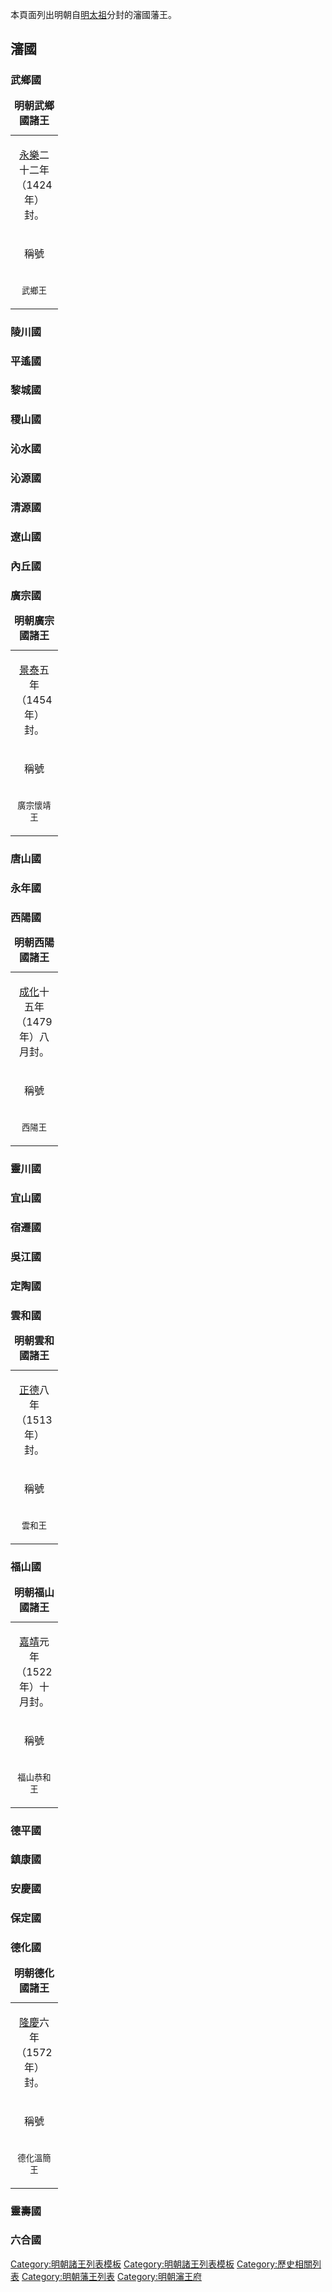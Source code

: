 {{CJK-New-Char|30266|3076C}}
本頁面列出明朝自[[明太祖|明太祖]]分封的瀋國藩王。

==瀋國==
{{明朝諸王列表/瀋國}}

{{chart/start|align=center}}
{{chart| | | | | | |HW|HW=明太祖朱元璋
| boxstyle_HW=border-width:2px; border-color:yellow
}}
{{chart|          | | | | | | |!|}}
{{chart|border=1| | | | | | |s1|s1=<small>21</small>| boxstyle_s1=border-width:0px}}
{{chart|          | | | | | |ZS|ZS='''朱模'''<br />1380－1431<br />{{small|'''瀋簡王''' <sup>1</sup><br />1391－1431}}| boxstyle_ZS=border-width:2px; border-color:orange
}}
{{chart|          | | | | | | |!|}}
{{chart|border=1| | | | | | |s1|s1=<small>1</small>| boxstyle_s1=border-width:0px}}
{{chart|          | | | | | |ZS|ZS='''朱佶焞'''<br />1407－1457<br />{{small|'''瀋康王''' <sup>2</sup><br />1432－1457}}| boxstyle_ZS=border-width:2px; border-color:orange
}}
{{chart|          | | | | | | |!|}}
{{chart|border=1| | | | | | |s1|s1=<small>2</small>| boxstyle_s1=border-width:0px}}
{{chart|          | | | | | |ZS|ZS='''朱幼㙾'''<br />1431－1516<br />{{small|'''瀋莊王''' <sup>3</sup><br />1459－1516}}| boxstyle_ZS=border-width:2px; border-color:orange
}}
{{chart|          | | |,|-|-|-|(|}}
{{chart|border=1| | |s1| |s2| |s1=<small>1</small>| boxstyle_s1=border-width:0px|s2=<small>2</small>| boxstyle_s2=border-width:0px}}
{{chart|          | |YY| |YD| |YY='''朱詮鉦'''<br />1469－1527<br />{{small|'''瀋恭王''' <sup>4</sup><br />1518－1527}}|YD=朱詮鉌<br />1474－1509<br />{{small|靈川榮懿王 <sup>1</sup><br />1483－1509}}<br />{{small|瀋安王<br />''（追封）''}}
| boxstyle_YY=border-width:2px; border-color:orange
| boxstyle_YD=border-width:2px; border-color:red
}}
{{chart|          | | |!| | | |!|}}
{{chart|border=1| | |s1| |s2| |s1=<small>1</small>| boxstyle_s1=border-width:0px|s2=<small>1</small>| boxstyle_s2=border-width:0px}}
{{chart|          | |YY| |YD| |YY=朱勛𣴣<br />1492－1525<br />{{small|福山恭和王<sup>1</sup><br />1522－1525}}<br />{{small|瀋靖王<br />''（追封）''}}|YD=朱勛潪<br />1490－1524<br />{{small|靈川恭裕王<sup>2</sup><br />1513－1524}}<br />{{small|瀋惠王<br />''（追封）''}}
| boxstyle_YY=border-width:2px; border-color:red
| boxstyle_YD=border-width:2px; border-color:red
}}
{{chart|          | | |!| | | |!|}}
{{chart|border=1| | |s1| |s2| |s1=<small>2</small>| boxstyle_s1=border-width:0px|s2=<small>1</small>| boxstyle_s2=border-width:0px}}
{{chart|          | |YY| |YD| |YY=朱胤榿<br />1522－1530<br />{{small|瀋懷王<br />''（追封）''}}|YD='''朱胤栘'''<br />1508－1549<br />{{small|靈川王<sup>3</sup><br />1526－1531}}<br />{{small|'''瀋憲王'''<sup>5</sup><br />1531－1549}}
| boxstyle_YY=border-width:2px; border-color:red
| boxstyle_YD=border-width:2px; border-color:orange
}}
{{chart|          | | | | | | |!|}}
{{chart|border=1| | | | | | |s1|s1=<small>2</small>| boxstyle_s1=border-width:0px}}
{{chart|          | | | | | |ZS|ZS='''朱恬烄'''<br />－1582<br />{{small|'''瀋宣王''' <sup>6</sup><br />1552－1582}}| boxstyle_ZS=border-width:2px; border-color:orange
}}
{{chart|          | | | | | | |!|}}
{{chart|border=1| | | | | | |s1|s1=<small>1</small>| boxstyle_s1=border-width:0px}}
{{chart|          | | | | | |ZS|ZS='''朱珵堯'''<br />－1633<br />{{small|'''瀋定王''' <sup>7</sup><br />1584－1633}}| boxstyle_ZS=border-width:2px; border-color:orange
}}
{{chart|          | | | | | | |!| }}
{{chart|border=1| | | | | | |s1| |s1=<small>1</small>| boxstyle_s1=border-width:0px}}
{{chart|          | | | | | |JN| |JN='''朱效鏞'''<br />－1639<br />{{small|'''瀋裕王''' <sup>8</sup><br />1636－1639}}| boxstyle_JN=border-width:2px; border-color:orange
}}
{{chart|          | | | | | | |!| }}
{{chart|border=1| | | | | | |s1| |s1=<small>1</small>| boxstyle_s1=border-width:0px}}
{{chart|          | | | | | |JN| |JN='''朱迥洪'''<br />{{small|'''瀋王''' <sup>9</sup><br />1639－1644}}| boxstyle_JN=border-width:2px; border-color:orange
}}
{{chart/end}}

===武鄉國===
{| class="wikitable" width=98%
|+'''明朝武鄉國諸王'''
|-
| colspan=5 align="center"|[[永乐_(明朝)|永樂]]二十二年（1424年）封。
|-
!稱號||style="white-space:nowrap;"|國君姓名||關係||在位年數||註記
|-
|width="60" align ="center"|<small>武鄉王||width="70" align ="center"|<small>[[朱佶焞|朱佶焞]]||width="135"|<small>朱模、庶一子||width="115" align ="center"|<small>1424年—1432年||<small>永樂二十二年封。[[宣德|宣德]]七年嗣瀋封，郡爵例不襲。
|}
===陵川國===
{{明朝諸王列表/陵川國}}
===平遙國===
{{明朝諸王列表/平遙國}}

===黎城國===
{{明朝諸王列表/黎城國}}

===稷山國===
{{明朝諸王列表/稷山國}}
===沁水國===
{{明朝諸王列表/沁水國}}
===沁源國===
{{明朝諸王列表/沁源國}}
===清源國===
{{明朝諸王列表/清源國}}
===遼山國===
{{明朝諸王列表/遼山國}}
===內丘國===
{{明朝諸王列表/內丘國}}
===廣宗國===
{| class="wikitable" width=98%
|+'''明朝廣宗國諸王'''
|-
| colspan=5 align="center"|[[景泰_(年号)|景泰]]五年（1454年）封。
|-
!稱號||style="white-space:nowrap;"|國君姓名||關係||在位年數||註記
|-
|width="60" align ="center"|<small>廣宗懷靖王||width="70" align ="center"|<small>[[朱幼𡊍|朱幼𡊍]]||width="135"|<small>朱佶焞、嫡七子||width="115" align ="center"|<small>1453年—1464年||<small>景泰五年封。[[天顺_(明朝)|天順]]八年薨。無子，除。
|}
===唐山國===
{{明朝諸王列表/唐山國}}
===永年國===
{{明朝諸王列表/永年國}}
===西陽國===
{| class="wikitable" width=98%
|+'''明朝西陽國諸王'''
|-
| colspan=5 align="center"|[[成化|成化]]十五年（1479年）八月封。
|-
!稱號||style="white-space:nowrap;"|國君姓名||關係||在位年數||註記
|-
|width="60" align ="center"|<small>西陽王||width="70" align ="center"|<small>[[朱詮鉦|朱詮鉦]]||width="135"|<small>朱幼㙾、庶一子||width="115" align ="center"|<small>1479年—1508年||<small>成化十五年八月封。[[正德_(明朝)|正德]]三年改封瀋[[世子|世子]]。郡爵例不襲。
|}

===靈川國===
{{明朝諸王列表/靈川國}}
===宜山國===
{{明朝諸王列表/宜山國}}
===宿遷國===
{{明朝諸王列表/宿遷國}}
===吳江國===
{{明朝諸王列表/吳江國}}
===定陶國===
{{明朝諸王列表/定陶國}}
===雲和國===
{| class="wikitable" width=98%
|+'''明朝雲和國諸王'''
|-
| colspan=5 align="center"|[[正德_(明朝)|正德]]八年（1513年）封。
|-
!稱號||style="white-space:nowrap;"|國君姓名||關係||在位年數||註記
|-
|width="60" align ="center"|<small>雲和王||width="70" align ="center"|<small>[[朱詮𨭖|朱詮𨭖]]||width="135"|<small>朱幼㙾、庶七子||width="115" align ="center"|<small>1513年—1557年||<small>正德八年封。[[嘉靖|嘉靖]]三十六年薨。無子，除。
|}
===福山國===
{| class="wikitable" width=98%
|+'''明朝福山國諸王'''
|-
| colspan=5 align="center"|[[嘉靖|嘉靖]]元年（1522年）十月封。
|-
!稱號||style="white-space:nowrap;"|國君姓名||關係||在位年數||註記
|-
|width="60" align ="center"|<small>福山恭和王||width="70" align ="center"|<small>[[朱勳𣴣|朱勳𣴣]]||width="135"|<small>朱詮鉦、庶一子||width="115" align ="center"|<small>1522年—1525年||<small>嘉靖元年十月封。[[嘉靖|嘉靖]]四年薨。
|}

===德平國===
{{明朝諸王列表/瀋德平國}}

===鎮康國===
{{ming|title=明朝鎮康國諸王|ed=鎮康國|head=[[嘉靖|嘉靖]]二十四年（1545年）封。|
{{ming/title}}
{{ming/list|鎮康恭裕王|[[朱恬焯|朱恬焯]]|朱胤栘、嫡五子<ref name=a>《明世宗實錄》卷293</ref>|1545年—1580年|嘉靖二十四年封<ref name=a/>。[[萬曆|萬曆]]八年薨。無子，除。}}
{{ming/note|參考文獻}}
{{ming/note|ref}}
}}<noinclude>
[[Category:明朝諸王列表模板|Category:明朝諸王列表模板]]
</noinclude>

===安慶國===
{{明朝諸王列表/安慶國}}

===保定國===
{{明朝諸王列表/保定國}}

===德化國===
{| class="wikitable" width=98%
|+'''明朝德化國諸王'''
|-
| colspan=5 align="center"|[[隆庆_(明朝)|隆慶]]六年（1572年）封。
|-
!稱號||style="white-space:nowrap;"|國君姓名||關係||在位年數||註記
|-
|width="60" align ="center"|<small>德化溫簡王||width="70" align ="center"|<small>[[朱珵㙨|朱珵㙨]]||width="135"|<small>朱恬烄、庶三子||width="115" align ="center"|<small>1572年—1599年||<small>隆慶六年封。[[萬曆|萬曆]]二十七年薨。無子，除。
|}

===靈壽國===
{{ming|title=明朝靈壽國諸王|ed=靈壽國|head=[[萬曆|萬曆]]二十二年（1594年）封。|
{{ming/title}}
{{ming/list|靈壽康穆王<ref>《明神宗實錄》卷386</ref>|[[朱珵塏|朱珵塏]]|朱恬烄、庶五子|1594年—1600年|萬曆二十二年封。二十八年薨。無子，除。}}
{{ming/note|參考文獻}}
{{ming/note|ref}}
}}<noinclude>
[[Category:明朝諸王列表模板|Category:明朝諸王列表模板]]
</noinclude>

===六合國===
{{明朝諸王列表/六合國}}

{{明朝藩王列表}}

[[Category:歷史相關列表|Category:歷史相關列表]]
[[Category:明朝藩王列表|Category:明朝藩王列表]]
[[Category:明朝瀋王府|Category:明朝瀋王府]]